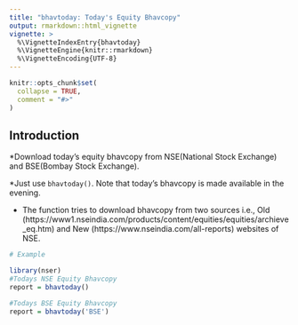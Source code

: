 ---
title: "bhavtoday: Today's Equity Bhavcopy"
output: rmarkdown::html_vignette
vignette: >
  %\VignetteIndexEntry{bhavtoday}
  %\VignetteEngine{knitr::rmarkdown}
  %\VignetteEncoding{UTF-8}
---

```{r, include = FALSE}
knitr::opts_chunk$set(
  collapse = TRUE,
  comment = "#>"
)
```




## Introduction 

*Download today's equity bhavcopy from NSE(National Stock Exchange) and BSE(Bombay Stock Exchange).

*Just use ```bhavtoday()```. Note that today's bhavcopy is made available in the evening. 

* The function tries to download bhavcopy from two sources i.e., Old (https://www1.nseindia.com/products/content/equities/equities/archieve_eq.htm) and New (https://www.nseindia.com/all-reports) websites of NSE. 

``` r
# Example

library(nser)
#Todays NSE Equity Bhavcopy
report = bhavtoday()

#Todays BSE Equity Bhavcopy
report = bhavtoday('BSE')

```
